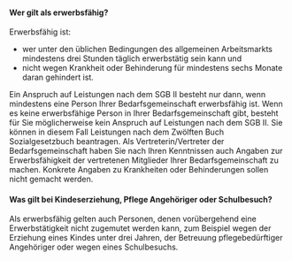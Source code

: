 #### Wer gilt als erwerbsfähig?

Erwerbsfähig ist:

- wer unter den üblichen Bedingungen des allgemeinen Arbeitsmarkts mindestens drei Stunden täglich erwerbstätig sein
  kann und
- nicht wegen Krankheit oder Behinderung für mindestens sechs Monate daran gehindert ist.

Ein Anspruch auf Leistungen nach dem SGB II besteht nur dann, wenn mindestens eine Person Ihrer Bedarfsgemeinschaft
erwerbsfähig ist.
Wenn es keine erwerbsfähige Person in Ihrer Bedarfsgemeinschaft gibt, besteht für Sie möglicherweise kein Anspruch auf
Leistungen nach dem SGB II. Sie können in diesem Fall Leistungen nach dem Zwölften Buch Sozialgesetzbuch beantragen.
Als Vertreterin/Vertreter der Bedarfsgemeinschaft haben Sie nach Ihren Kenntnissen auch Angaben zur Erwerbsfähigkeit der
vertretenen Mitglieder Ihrer Bedarfsgemeinschaft zu machen. Konkrete Angaben zu Krankheiten oder Behinderungen sollen
nicht gemacht werden.

#### Was gilt bei Kindeserziehung, Pflege Angehöriger oder Schulbesuch?

Als erwerbsfähig gelten auch Personen, denen vorübergehend eine Erwerbstätigkeit nicht zugemutet werden kann, zum
Beispiel wegen der Erziehung eines Kindes unter drei Jahren, der Betreuung pflegebedürftiger Angehöriger oder wegen eines
Schulbesuchs.
